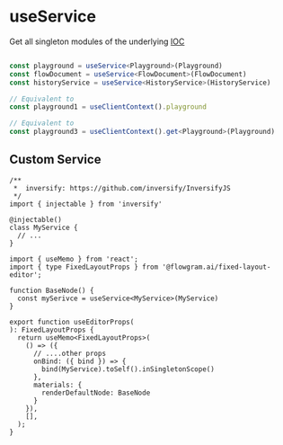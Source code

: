 # useService

Get all singleton modules of the underlying [IOC](/guide/concepts/ioc.html)

```ts pure

const playground = useService<Playground>(Playground)
const flowDocument = useService<FlowDocument>(FlowDocument)
const historyService = useService<HistoryService>(HistoryService)

// Equivalent to
const playground1 = useClientContext().playground

// Equivalent to
const playground3 = useClientContext().get<Playground>(Playground)

```



## Custom Service

```tsx pure
/**
 *  inversify: https://github.com/inversify/InversifyJS
 */
import { injectable } from 'inversify'

@injectable()
class MyService {
  // ...
}

import { useMemo } from 'react';
import { type FixedLayoutProps } from '@flowgram.ai/fixed-layout-editor';

function BaseNode() {
  const mySerivce = useService<MyService>(MyService)
}

export function useEditorProps(
): FixedLayoutProps {
  return useMemo<FixedLayoutProps>(
    () => ({
      // ....other props
      onBind: ({ bind }) => {
        bind(MyService).toSelf().inSingletonScope()
      },
      materials: {
        renderDefaultNode: BaseNode
      }
    }),
    [],
  );
}

```
